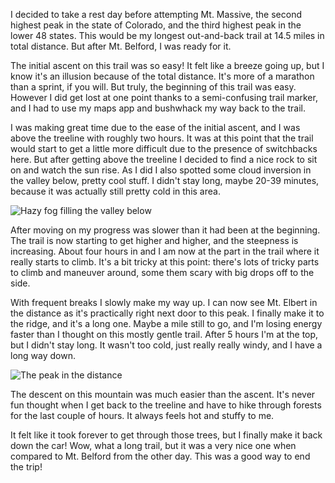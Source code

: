 I decided to take a rest day before attempting Mt. Massive, the second highest
peak in the state of Colorado, and the third highest peak in the lower 48 states.
This would be my longest out-and-back trail at 14.5 miles in total distance. But
after Mt. Belford, I was ready for it.

The initial ascent on this trail was so easy! It felt like a breeze going up,
but I know it's an illusion because of the total distance. It's more of a
marathon than a sprint, if you will. But truly, the beginning of this trail
was easy. However I did get lost at one point thanks to a semi-confusing
trail marker, and I had to use my maps app and bushwhack my way back to the
trail.

I was making great time due to the ease of the initial ascent, and I was above
the treeline with roughly two hours. It was at this point that the trail would
start to get a little more difficult due to the presence of switchbacks here. But
after getting above the treeline I decided to find a nice rock to sit on and
watch the sun rise. As I did I also spotted some cloud inversion in the valley
below, pretty cool stuff. I didn't stay long, maybe 20-39 minutes, because it
was actually still pretty cold in this area.

![Hazy fog filling the valley below](2022/09/11/b954a7db-b189-46ef-adf5-745574ed6153.jpeg)

After moving on my progress was slower than it had been at the beginning. The
trail is now starting to get higher and higher, and the steepness is increasing.
About four hours in and I am now at the part in the trail where it really starts
to climb. It's a bit tricky at this point: there's lots of tricky parts to climb
and maneuver around, some them scary with big drops off to the side.

With frequent breaks I slowly make my way up. I can now see Mt. Elbert in
the distance as it's practically right next door to this peak. I finally make
it to the ridge, and it's a long one. Maybe a mile still to go, and I'm losing
energy faster than I thought on this mostly gentle trail. After 5 hours I'm at
the top, but I didn't stay long. It wasn't too cold, just really really windy,
and I have a long way down.

![The peak in the distance](2022/09/11/5c009cca-ee3f-4f3f-91ea-1806951c7442.jpeg)

The descent on this mountain was much easier than the ascent. It's never fun
thought when I get back to the treeline and have to hike through forests for the
last couple of hours. It always feels hot and stuffy to me.

It felt like it took forever to get through those trees, but I finally make it
back down the car! Wow, what a long trail, but it was a very nice one when
compared to Mt. Belford from the other day. This was a good way to end the trip!
